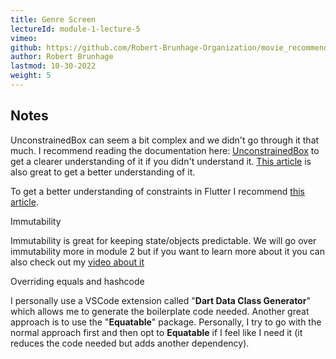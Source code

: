 ```yaml
---
title: Genre Screen
lectureId: module-1-lecture-5
vimeo:
github: https://github.com/Robert-Brunhage-Organization/movie_recommendation_app_course/commit/454914801e9b6758249a6e36e8a6bf8f52d93a16
author: Robert Brunhage
lastmod: 10-30-2022
weight: 5
---
```


## Notes

UnconstrainedBox can seem a bit complex and we didn't go through it that much. I
recommend reading the documentation here:
[UnconstrainedBox](https://api.flutter.dev/flutter/widgets/UnconstrainedBox-class.html)
to get a clearer understanding of it if you didn't understand it.
[This article](https://dev.to/pedromassango/unconstrainedbox-is-your-friend-tip-5-19cl)
is also great to get a better understanding of it.

To get a better understanding of constraints in Flutter I recommend
[this article](https://docs.flutter.dev/development/ui/layout/constraints).

Immutability

Immutability is great for keeping state/objects predictable. We will go over
immutability more in module 2 but if you want to learn more about it you can
also check out my [video about it](https://www.youtube.com/watch?v=nUF0IrEjWj0)

Overriding equals and hashcode

I personally use a VSCode extension called "**Dart Data Class Generator**" which
allows me to generate the boilerplate code needed. Another great approach is to
use the "**Equatable**" package. Personally, I try to go with the normal
approach first and then opt to **Equatable** if I feel like I need it (it
reduces the code needed but adds another dependency).
